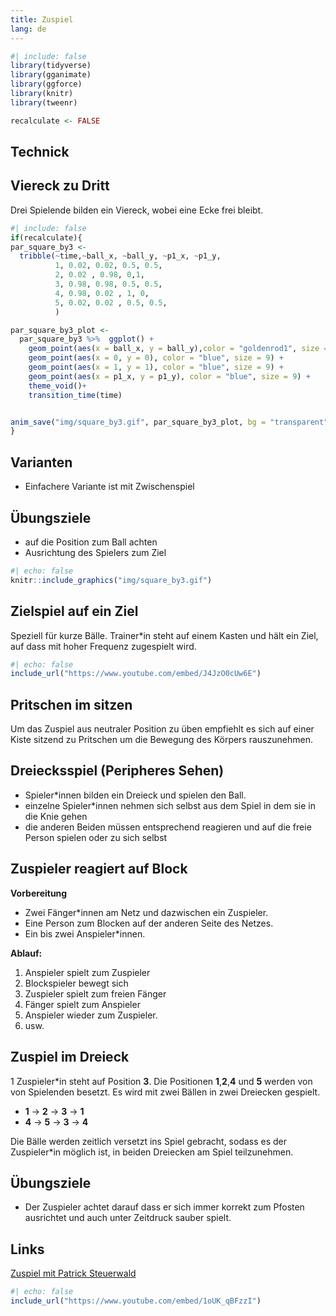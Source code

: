 ```yaml
---
title: Zuspiel
lang: de
---
```


```r
#| include: false
library(tidyverse)
library(gganimate)
library(ggforce)
library(knitr)
library(tweenr)

recalculate <- FALSE
```

## Technick

## Viereck zu Dritt

Drei Spielende bilden ein Viereck, wobei eine Ecke frei bleibt.

```r
#| include: false
if(recalculate){
par_square_by3 <- 
  tribble(~time,~ball_x, ~ball_y, ~p1_x, ~p1_y,
          1, 0.02, 0.02, 0.5, 0.5,
          2, 0.02 , 0.98, 0,1,
          3, 0.98, 0.98, 0.5, 0.5,
          4, 0.98, 0.02 , 1, 0,
          5, 0.02, 0.02 , 0.5, 0.5,
          )

par_square_by3_plot <- 
  par_square_by3 %>%  ggplot() +
    geom_point(aes(x = ball_x, y = ball_y),color = "goldenrod1", size = 7) +
    geom_point(aes(x = 0, y = 0), color = "blue", size = 9) +
    geom_point(aes(x = 1, y = 1), color = "blue", size = 9) +
    geom_point(aes(x = p1_x, y = p1_y), color = "blue", size = 9) +
    theme_void()+
    transition_time(time)


anim_save("img/square_by3.gif", par_square_by3_plot, bg = "transparent")
}
```

:::{.callout-tip} 
## Varianten
* Einfachere Variante ist mit Zwischenspiel
:::

:::{.callout-important}
## Übungsziele
* auf die Position zum Ball achten
* Ausrichtung des Spielers zum Ziel
:::


```r
#| echo: false
knitr::include_graphics("img/square_by3.gif")
```


## Zielspiel auf ein Ziel

Speziell für kurze Bälle. Trainer*in steht auf einem Kasten und hält ein Ziel, auf dass mit hoher Frequenz zugespielt wird.

```r
#| echo: false
include_url("https://www.youtube.com/embed/J4JzO0cUw6E")
```

## Pritschen im sitzen

Um das Zuspiel aus neutraler Position zu üben empfiehlt es sich auf einer Kiste sitzend zu Pritschen um die Bewegung des Körpers rauszunehmen.

## Dreiecksspiel (Peripheres Sehen)

- Spieler*innen bilden ein Dreieck und spielen den Ball.
- einzelne Spieler*innen nehmen sich selbst aus dem Spiel in dem sie in die Knie gehen
- die anderen Beiden müssen entsprechend reagieren und auf die freie Person spielen oder zu sich selbst


## Zuspieler reagiert auf Block

**Vorbereitung**

- Zwei Fänger*innen am Netz und dazwischen ein Zuspieler.
- Eine Person zum Blocken auf der anderen Seite des Netzes.
- Ein bis zwei Anspieler*innen.

**Ablauf:**

1. Anspieler spielt zum Zuspieler
2. Blockspieler bewegt sich
3. Zuspieler spielt zum freien Fänger
4. Fänger spielt zum Anspieler
5. Anspieler wieder zum Zuspieler.
6. usw.

## Zuspiel im Dreieck

1 Zuspieler*in steht auf Position **3**. Die Positionen **1**,**2**,**4** und **5** werden von von Spielenden besetzt. Es wird mit zwei Bällen in zwei Dreiecken gespielt.

- **1** -> **2** -> **3** -> **1**
- **4** -> **5** -> **3** -> **4**

Die Bälle werden zeitlich versetzt ins Spiel gebracht, sodass es der Zuspieler*in möglich ist, in beiden Dreiecken am Spiel teilzunehmen.

::: {.callout-important}
## Übungsziele
- Der Zuspieler achtet darauf dass er sich immer korrekt zum Pfosten ausrichtet und auch unter Zeitdruck sauber spielt.
:::



## Links

[Zuspiel mit Patrick Steuerwald](http://volleyball.de/uploads/media/vm_05_01_18_21_warm.pdf)

```r
#| echo: false
include_url("https://www.youtube.com/embed/1oUK_qBFzzI")
```